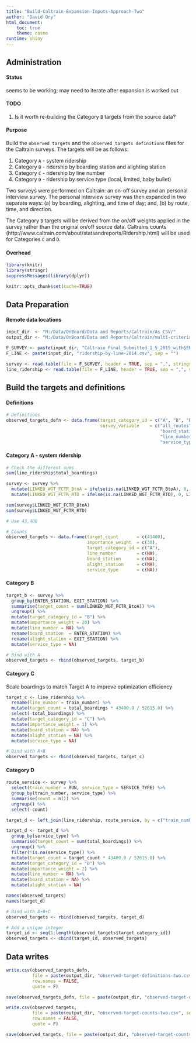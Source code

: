 ```yaml
---
title: "Build-Caltrain-Expansion-Inputs-Approach-Two"
author: "David Ory"
html_document:
    toc: true
    theme: cosmo
runtime: shiny
---
```


## Administration

#### Status
seems to be working; may need to iterate after expansion is worked out

#### TODO
1. Is it worth re-building the Category `B` targets from the source data?

#### Purpose
Build the `observed targets` and the `observed targets definitions` files for the Caltrain surveys.  The targets will be as follows:

1.  Category `A` - system ridership
2.  Category `B` - ridership by boarding station and alighting station
3.  Category `C` - ridership by line number
4.  Category `D` - ridership by service type (local, limited, baby bullet)

Two surveys were performed on Caltrain: an on-off survey and an personal interview survey.  The personal interview survey was then expanded in two separate ways: (a) by boarding, alighting, and time of day; and, (b) by route, time, and direction.

The Category `B` targets will be derived from the on/off weights applied in the survey rather than the original on/off source data. Caltrains counts (http://www.caltrain.com/about/statsandreports/Ridership.html) will be used for Categories `C` and `D`.  

#### Overhead
```r
library(knitr)
library(stringr)
suppressMessages(library(dplyr))
```

```r
knitr::opts_chunk$set(cache=TRUE)
```

## Data Preparation
#### Remote data locations
```r
input_dir  <- "M:/Data/OnBoard/Data and Reports/Caltrain/As CSV/"
output_dir <- "M:/Data/OnBoard/Data and Reports/Caltrain/multi-criteria-expansion/"

F_SURVEY <- paste(input_dir, "Caltrain_Final_Submitted_1_5_2015_withSERVICETYPE NO POUND OR SINGLE QUOTE.csv", sep = "")
F_LINE <- paste(input_dir, "ridership-by-line-2014.csv", sep = "")

survey <- read.table(file = F_SURVEY, header = TRUE, sep = ",", stringsAsFactors = FALSE)
line_ridership <- read.table(file = F_LINE, header = TRUE, sep = ",", stringsAsFactors = FALSE)

```

## Build the targets and definitions
#### Definitions
```r
# Definitions
observed_targets_defn <- data.frame(target_category_id = c("A", "B", "B", "C", "D"), 
                                    survey_variable    = c("all_routes",
                                                           "board_station", "alight_station",
                                                           "line_number",
                                                           "service_type"))


```

#### Category A - system ridership
```r
# Check the different sums
sum(line_ridership$total_boardings)

survey <- survey %>%
  mutate(LINKED_WGT_FCTR_BtoA = ifelse(is.na(LINKED_WGT_FCTR_BtoA), 0, LINKED_WGT_FCTR_BtoA)) %>%
  mutate(LINKED_WGT_FCTR_RTD = ifelse(is.na(LINKED_WGT_FCTR_RTD), 0, LINKED_WGT_FCTR_RTD))

sum(survey$LINKED_WGT_FCTR_BtoA)
sum(survey$LINKED_WGT_FCTR_RTD)

# Use 43,400

# Counts
observed_targets <- data.frame(target_count       = c(43400), 
                               importance_weight  = c(30),
                               target_category_id = c("A"),
                               line_number        = c(NA),
                               board_station      = c(NA),
                               alight_station     = c(NA),
                               service_type       = c(NA))

```

#### Category B
```r
target_b <- survey %>%
  group_by(ENTER_STATION, EXIT_STATION) %>%
  summarise(target_count = sum(LINKED_WGT_FCTR_BtoA)) %>%
  ungroup() %>%
  mutate(target_category_id = "B") %>%
  mutate(importance_weight = 20) %>%
  mutate(line_number = NA) %>%
  rename(board_station  = ENTER_STATION) %>%
  rename(alight_station = EXIT_STATION) %>%
  mutate(service_type = NA)

# Bind with A
observed_targets <- rbind(observed_targets, target_b)

```

#### Category C
Scale boardings to match Target A to improve optimization efficiency
```r
target_c <- line_ridership %>%
  rename(line_number = train_number) %>%
  mutate(target_count = total_boardings * 43400.0 / 52615.0) %>%
  select(-total_boardings) %>%
  mutate(target_category_id = "C") %>%
  mutate(importance_weight = 1) %>%
  mutate(board_station = NA) %>%
  mutate(alight_station = NA) %>%
  mutate(service_type = NA)

# Bind with A+B
observed_targets <- rbind(observed_targets, target_c)

```

#### Category D
```r
route_service <- survey %>%
  select(train_number = RUN, service_type = SERVICE_TYPE) %>%
  group_by(train_number, service_type) %>%
  summarise(count = n()) %>%
  ungroup() %>%
  select(-count)

target_d <- left_join(line_ridership, route_service, by = c("train_number"))

target_d <- target_d %>%
  group_by(service_type) %>%
  summarise(target_count = sum(total_boardings)) %>%
  ungroup() %>%
  filter(!is.na(service_type)) %>%
  mutate(target_count = target_count * 43400.0 / 52615.0) %>%
  mutate(target_category_id = "D") %>%
  mutate(importance_weight = 2) %>%
  mutate(line_number = NA) %>%
  mutate(board_station = NA) %>%
  mutate(alight_station = NA)

names(observed_targets)
names(target_d)

# Bind with A+B+C
observed_targets <- rbind(observed_targets, target_d)

# Add a unique integer
target_id <- seq(1:length(observed_targets$target_category_id))
observed_targets <- cbind(target_id, observed_targets)

```


## Data writes
```r
write.csv(observed_targets_defn, 
          file = paste(output_dir, "observed-target-definitions-two.csv", sep = ""), 
          row.names = FALSE, 
          quote = F)

save(observed_targets_defn, file = paste(output_dir, "observed-target-definitions-two.Rdata", sep = ""))

write.csv(observed_targets, 
          file = paste(output_dir, "observed-target-counts-two.csv", sep = ""), 
          row.names = FALSE, 
          quote = F)

save(observed_targets, file = paste(output_dir, "observed-target-counts-two.Rdata", sep = ""))


```
